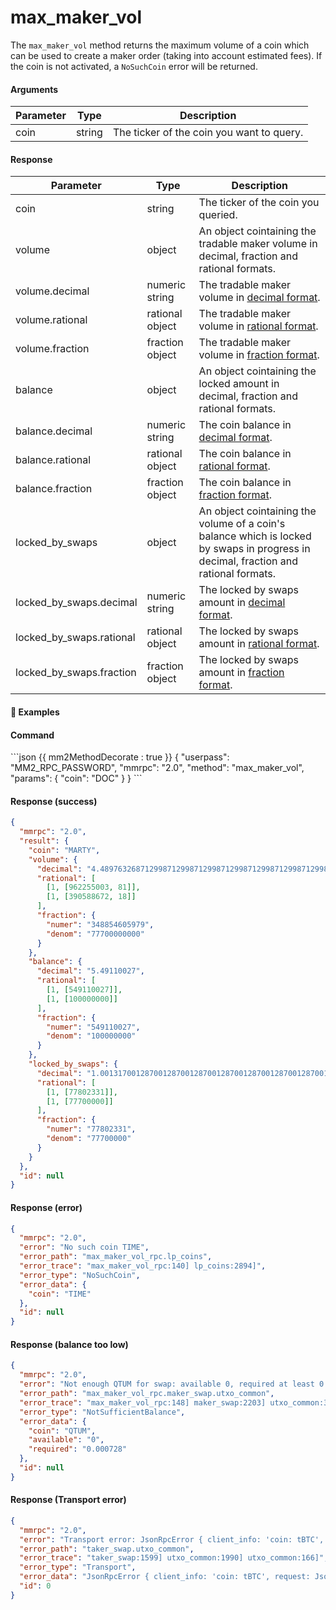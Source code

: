 # max_maker_vol

The `max_maker_vol` method returns the maximum volume of a coin which can be used to create a maker order (taking into account estimated fees). If the coin is not activated, a `NoSuchCoin` error will be returned.

#### Arguments

| Parameter | Type   | Description                               |
| --------- | ------ | ----------------------------------------- |
| coin      | string | The ticker of the coin you want to query. |

#### Response

| Parameter                | Type            | Description                                                                                                                          |
| ------------------------ | --------------- | ------------------------------------------------------------------------------------------------------------------------------------ |
| coin                     | string          | The ticker of the coin you queried.                                                                                                  |
| volume                   | object          | An object cointaining the tradable maker volume in decimal, fraction and rational formats.                                           |
| volume.decimal           | numeric string  | The tradable maker volume in [decimal format](https://www.mathsisfun.com/definitions/decimal.html).                                  |
| volume.rational          | rational object | The tradable maker volume in [rational format](../atomicdex/api/legacy/rational_number_note.md).                                     |
| volume.fraction          | fraction object | The tradable maker volume in [fraction format](https://www.mathsisfun.com/definitions/fraction.html).                                |
| balance                  | object          | An object cointaining the locked amount in decimal, fraction and rational formats.                                                   |
| balance.decimal          | numeric string  | The coin balance in [decimal format](https://www.mathsisfun.com/definitions/decimal.html).                                           |
| balance.rational         | rational object | The coin balance in [rational format](../atomicdex/api/legacy/rational_number_note.md).                                              |
| balance.fraction         | fraction object | The coin balance in [fraction format](https://www.mathsisfun.com/definitions/fraction.html).                                         |
| locked_by_swaps          | object          | An object cointaining the volume of a coin's balance which is locked by swaps in progress in decimal, fraction and rational formats. |
| locked_by_swaps.decimal  | numeric string  | The locked by swaps amount in [decimal format](https://www.mathsisfun.com/definitions/decimal.html).                                 |
| locked_by_swaps.rational | rational object | The locked by swaps amount in [rational format](../atomicdex/api/legacy/rational_number_note.md).                                    |
| locked_by_swaps.fraction | fraction object | The locked by swaps amount in [fraction format](https://www.mathsisfun.com/definitions/fraction.html).                               |

#### 📌 Examples

#### Command

<CodeGroup title="" tag="POST" label="max_maker_vol">
```json {{ mm2MethodDecorate : true }}
{
  "userpass": "MM2_RPC_PASSWORD",
  "mmrpc": "2.0",
  "method": "max_maker_vol",
  "params": {
    "coin": "DOC"
  }
}
```
</CodeGroup>

<CollapsibleSection expandedText='Hide Response' collapsedText='Show Response'>

#### Response (success)

```json
{
  "mmrpc": "2.0",
  "result": {
    "coin": "MARTY",
    "volume": {
      "decimal": "4.489763268712998712998712998712998712998712998712998712998712998712998712998712998712998712998712999",
      "rational": [
        [1, [962255003, 81]],
        [1, [390588672, 18]]
      ],
      "fraction": {
        "numer": "348854605979",
        "denom": "77700000000"
      }
    },
    "balance": {
      "decimal": "5.49110027",
      "rational": [
        [1, [549110027]],
        [1, [100000000]]
      ],
      "fraction": {
        "numer": "549110027",
        "denom": "100000000"
      }
    },
    "locked_by_swaps": {
      "decimal": "1.001317001287001287001287001287001287001287001287001287001287001287001287001287001287001287001287001",
      "rational": [
        [1, [77802331]],
        [1, [77700000]]
      ],
      "fraction": {
        "numer": "77802331",
        "denom": "77700000"
      }
    }
  },
  "id": null
}
```

#### Response (error)

```json
{
  "mmrpc": "2.0",
  "error": "No such coin TIME",
  "error_path": "max_maker_vol_rpc.lp_coins",
  "error_trace": "max_maker_vol_rpc:140] lp_coins:2894]",
  "error_type": "NoSuchCoin",
  "error_data": {
    "coin": "TIME"
  },
  "id": null
}
```

#### Response (balance too low)

```json
{
  "mmrpc": "2.0",
  "error": "Not enough QTUM for swap: available 0, required at least 0.000728, locked by swaps None",
  "error_path": "max_maker_vol_rpc.maker_swap.utxo_common",
  "error_trace": "max_maker_vol_rpc:148] maker_swap:2203] utxo_common:3327] utxo_common:892]",
  "error_type": "NotSufficientBalance",
  "error_data": {
    "coin": "QTUM",
    "available": "0",
    "required": "0.000728"
  },
  "id": null
}
```

#### Response (Transport error)

```json
{
  "mmrpc": "2.0",
  "error": "Transport error: JsonRpcError { client_info: 'coin: tBTC', request: JsonRpcRequest { jsonrpc: '2.0', id: '31', method: 'blockchain.estimatefee', params: [Number(1), String('ECONOMICAL')] }, error: Transport('rpc_clients:1237] rpc_clients:1239] ['rpc_clients:2047] common:1385] future timed out']') }",
  "error_path": "taker_swap.utxo_common",
  "error_trace": "taker_swap:1599] utxo_common:1990] utxo_common:166]",
  "error_type": "Transport",
  "error_data": "JsonRpcError { client_info: 'coin: tBTC', request: JsonRpcRequest { jsonrpc: '2.0', id: '31', method: 'blockchain.estimatefee', params: [Number(1), String('ECONOMICAL')] }, error: Transport('rpc_clients:1237] rpc_clients:1239] ['rpc_clients:2047] common:1385] future timed out']') }",
  "id": 0
}
```

</CollapsibleSection>
